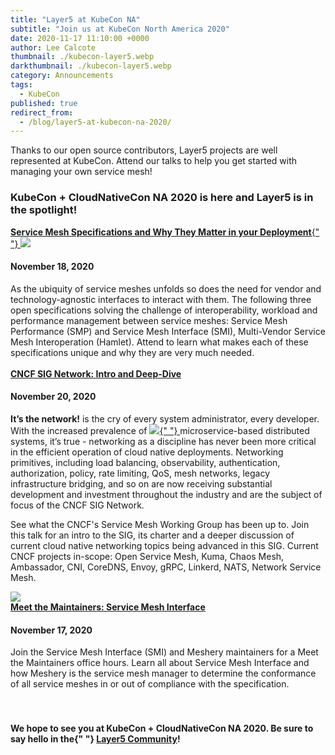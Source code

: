 ```yaml
---
title: "Layer5 at KubeCon NA"
subtitle: "Join us at KubeCon North America 2020"
date: 2020-11-17 11:10:00 +0000
author: Lee Calcote
thumbnail: ./kubecon-layer5.webp
darkthumbnail: ./kubecon-layer5.webp
category: Announcements
tags:
  - KubeCon
published: true
redirect_from:
  - /blog/layer5-at-kubecon-na-2020/
---
```



<BlogWrapper>

<p class="centered-text">
  Thanks to our open source contributors, Layer5 projects are well represented at KubeCon. Attend
  our talks to help you get started with managing your own service mesh!
</p>

<h3>KubeCon + CloudNativeCon NA 2020 is here and Layer5 is in the spotlight!</h3>

<a href="https://kccncna20.sched.com/event/ekEz/service-mesh-specifications-and-why-they-matter-in-your-deployment-lee-calcote-naveen-kumar-layer5">
  <b>Service Mesh Specifications and Why They Matter in your Deployment</b>{" "}
  <img class="image-right kubecon-img1" src={kubecon1} />
</a>

<h4 class="date"> November 18, 2020 </h4>
As the ubiquity of service meshes unfolds so does the need for vendor and technology-agnostic
interfaces to interact with them. The following three open specifications solving the challenge of
interoperability, workload and performance management between service meshes: Service Mesh
Performance (SMP) and Service Mesh Interface (SMI), Multi-Vendor Service Mesh Interoperation
(Hamlet). Attend to learn what makes each of these specifications unique and why they are very much
needed.

<br />
<br />

<a href="https://kccncna20.sched.com/event/etsE/cncf-sig-network-intro-deep-dive-lee-calcote-layer5">
  <b>CNCF SIG Network: Intro and Deep-Dive</b>
</a>

<h4 class="date"> November 20, 2020 </h4>
<b>It’s the network!</b> is the cry of every system administrator, every developer. With the
increased prevalence of <a href="https://kccncna20.sched.com/event/etsE/cncf-sig-network-intro-deep-dive-lee-calcote-layer5">
  <img class="image-right kubecon-img3" src={kubecon3} />{" "}
</a>
microservice-based distributed systems, it’s true - networking as a discipline has never been more
critical in the efficient operation of cloud native deployments. Networking primitives, including
load balancing, observability, authentication, authorization, policy, rate limiting, QoS, mesh
networks, legacy infrastructure bridging, and so on are now receiving substantial development and
investment throughout the industry and are the subject of focus of the CNCF SIG Network.

See what the CNCF's Service Mesh Working Group has been up to. Join this talk for an intro to the SIG, its charter and a deeper discussion of current cloud native networking topics being advanced in this SIG. Current CNCF projects in-scope: Open Service Mesh, Kuma, Chaos Mesh, Ambassador, CNI, CoreDNS, Envoy, gRPC, Linkerd, NATS, Network Service Mesh.

<a href="https://kccncna20.sched.com/event/fMYB/meet-the-maintainer-service-mesh-interface">
  <img class="image-right kubecon-img2" src={kubecon2} />
</a>

<br />
<a href="https://kccncna20.sched.com/event/fMYB/meet-the-maintainer-service-mesh-interface">
  <b>Meet the Maintainers: Service Mesh Interface</b>
</a>

<h4 class="date"> November 17, 2020 </h4>
Join the Service Mesh Interface (SMI) and Meshery maintainers for a Meet the Maintainers office
hours. Learn all about Service Mesh Interface and how Meshery is the service mesh manager to
determine the conformance of all service meshes in or out of compliance with the specification.
<br />
<br />
<br />

<h4 class="centered-text">
  We hope to see you at KubeCon + CloudNativeCon NA 2020. Be sure to say hello in the{" "}
  <a href="http://slack.layer5.io/">Layer5 Community</a>!
</h4>

</BlogWrapper>
